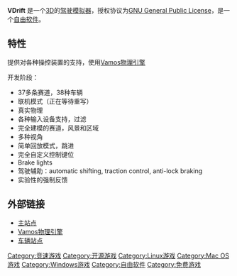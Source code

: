 {{Infobox VG
| title = VDrift
| image = File:Vdrift-logo.png
| genre = [[赛车游戏|赛车]]
| released = 2005-03-29
| developer = Joe Venzon, Chris Guirl, Dick Maurer, Matthew Nicholson
| modes = 单机-联机
| platforms = [[Linux|Linux]]，[[FreeBSD|FreeBSD]]，[[Mac_OS_X|Mac OS X]]，[[Microsoft_Windows|Windows]]
}}

{{Portal|电子游戏}}
{{Portal|自由软件}}
'''VDrift''' 是一个[[3D|3D]]的[[赛车游戏|驾驶模拟器]]，授权协议为[[GNU_General_Public_License|GNU General Public License]]，是一个[[自由软件|自由软件]]。

== 特性 ==
提供对各种操控装置的支持，使用[http://vamos.sourceforge.net/ Vamos物理引擎] {{Wayback|url=http://vamos.sourceforge.net/ |date=20220416005703 }}

开发阶段：
* 37多条赛道，38种车辆
* 联机模式（正在等待重写）
* 真实物理
* 各种输入设备支持，过滤
* 完全建模的赛道，风景和区域
* 多种视角
* 简单回放模式，跳进
* 完全自定义控制键位
* Brake lights
* 驾驶辅助：automatic shifting, traction control, anti-lock braking
* 实验性的强制反馈

== 外部链接 ==
* [http://vdrift.net 主站点] {{Wayback|url=http://vdrift.net/ |date=20220506040836 }}
* [http://vamos.sourceforge.net/ Vamos物理引擎] {{Wayback|url=http://vamos.sourceforge.net/ |date=20220416005703 }}
* [http://cars.vdrift.net 车辆站点] {{Wayback|url=http://cars.vdrift.net/ |date=20200813234442 }}

[[Category:竞速游戏|Category:竞速游戏]]
[[Category:开源游戏|Category:开源游戏]]
[[Category:Linux游戏|Category:Linux游戏]]
[[Category:Mac_OS游戏|Category:Mac OS游戏]]
[[Category:Windows游戏|Category:Windows游戏]]
[[Category:自由软件|Category:自由软件]]
[[Category:免费游戏|Category:免费游戏]]